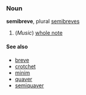 ===Noun===
'''semibreve''', plural [[semibreves]]

# (''Music'') [[whole note]]

==== See also ====
*[[breve]]
*[[crotchet]]
*[[minim]]
*[[quaver]]
*[[semiquaver]]